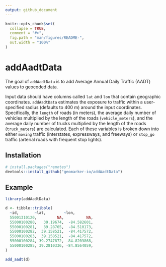 ```yaml
---
output: github_document
---
```


<!-- README.md is generated from README.Rmd. Please edit that file -->

```r
knitr::opts_chunk$set(
  collapse = TRUE,
  comment = "#>",
  fig.path = "man/figures/README-",
  out.width = "100%"
)
```

# addAadtData

<!-- badges: start -->
<!-- badges: end -->

The goal of `addAadtData` is to add Average Annual Daily Traffic (AADT) values to geocoded data.

Input data should have columns called `lat` and `lon` that contain geographic coordinates. `addAadtData` estimates the exposure to traffic within a user-specified radius (defaults to 400 m) around the input coordinates. Specifically, the `length` of roads (in meters), the average daily number of vehicles multiplied by the length of the roads (`vehicle_meters`), and the average daily number of trucks multiplied by the length of the roads (`truck_meters`) are calculated. Each of these variables is broken down into either `moving` traffic (interstates, expressways, and freeways) or `stop_go` traffic (arterial roads with frequent stop lights). 

## Installation

``` r
# install.packages("remotes")
devtools::install_github("geomarker-io/addAadtData")
```

## Example

```r
library(addAadtData)

d <- tibble::tribble(
  ~id,       ~lat,        ~lon,
  55001310120,         NA,          NA,
  55000100280,   39.19674,  -84.582601,
  55000100281,   39.28765,  -84.510173,
  55000100282,  39.158521,  -84.417572,
  55000100283,  39.158521,  -84.417572,
  55000100284, 39.2747872, -84.8203868,
  55000100285, 39.2810336, -84.8564059,
)

add_aadt(d)
```
